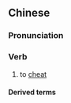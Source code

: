 {{also|出猫}}
==Chinese==
{{zh-forms|s=出猫}}

===Pronunciation===
{{zh-pron
|c=ceot1 maau1
|cat=v
}}

===Verb===
{{zh-verb}}

# {{lb|zh|Cantonese}} to [[cheat]]
#: {{zh-x|俾 人 捉 到{dou3-2} 你 出貓 會 踢 你 出 校{haau6} 㗎！|You'll get kicked out of school if you get caught '''cheating'''!|C}}

====Derived terms====
{{zh-der|出貓仔}}